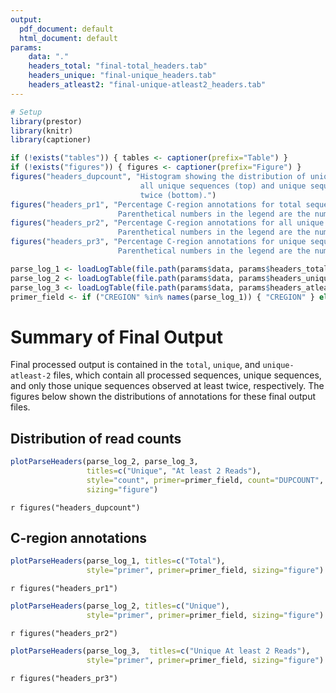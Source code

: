 ```yaml
---
output:
  pdf_document: default
  html_document: default
params:
    data: "."
    headers_total: "final-total_headers.tab"
    headers_unique: "final-unique_headers.tab"
    headers_atleast2: "final-unique-atleast2_headers.tab"
---
```


```R
# Setup
library(prestor)
library(knitr)
library(captioner)

if (!exists("tables")) { tables <- captioner(prefix="Table") }
if (!exists("figures")) { figures <- captioner(prefix="Figure") }
figures("headers_dupcount", "Histogram showing the distribution of unique sequence counts for 
                             all unique sequences (top) and unique sequences observed at least 
                             twice (bottom).")
figures("headers_pr1", "Percentage C-region annotations for total sequences.
                        Parenthetical numbers in the legend are the number of sequences.")
figures("headers_pr2", "Percentage C-region annotations for all unique sequences.
                        Parenthetical numbers in the legend are the number of sequences.")
figures("headers_pr3", "Percentage C-region annotations for unique sequences observed at least twice.
                        Parenthetical numbers in the legend are the number of sequences.")
```

```r
parse_log_1 <- loadLogTable(file.path(params$data, params$headers_total))
parse_log_2 <- loadLogTable(file.path(params$data, params$headers_unique))
parse_log_3 <- loadLogTable(file.path(params$data, params$headers_atleast2))
primer_field <- if ("CREGION" %in% names(parse_log_1)) { "CREGION" } else { "C_CALL"}
```

# Summary of Final Output

Final processed output is contained in the `total`, `unique`, and `unique-atleast-2` 
files, which contain all processed sequences, unique sequences, and only those unique
sequences observed at least twice, respectively. The figures below
shown the distributions of annotations for these final output files.

## Distribution of read counts

```r
plotParseHeaders(parse_log_2, parse_log_3, 
                 titles=c("Unique", "At least 2 Reads"), 
                 style="count", primer=primer_field, count="DUPCOUNT", 
                 sizing="figure")
```

`r figures("headers_dupcount")`

## C-region annotations

```r
plotParseHeaders(parse_log_1, titles=c("Total"), 
                 style="primer", primer=primer_field, sizing="figure")
```

`r figures("headers_pr1")`

```r
plotParseHeaders(parse_log_2, titles=c("Unique"), 
                 style="primer", primer=primer_field, sizing="figure") 
```

`r figures("headers_pr2")`

```r
plotParseHeaders(parse_log_3,  titles=c("Unique At least 2 Reads"), 
                 style="primer", primer=primer_field, sizing="figure") 
```

`r figures("headers_pr3")`
